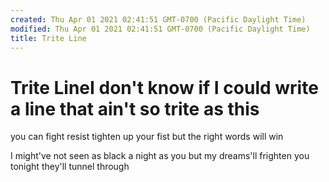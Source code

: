 ```yaml
---
created: Thu Apr 01 2021 02:41:51 GMT-0700 (Pacific Daylight Time)
modified: Thu Apr 01 2021 02:41:51 GMT-0700 (Pacific Daylight Time)
title: Trite Line
---
```

# Trite LineI don't know if I could write a line that ain't so trite as this
you can fight resist
tighten up your fist
but the right words will win

I might've not seen as black a night as you
but my dreams'll frighten you
tonight they'll tunnel through